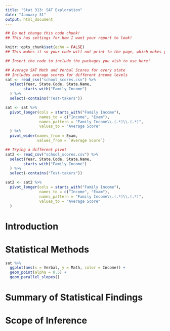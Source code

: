 ```yaml
---
title: "Stat 313: SAT Exploration"
date: "January 31"
output: html_document
---
```


```r
## Do not change this code chunk! 
## This has settings for how I want your report to look!

knitr::opts_chunk$set(echo = FALSE)
## This makes it so your code will not print to the page, which makes your report look more professional! 
```

```r
## Insert the code to include the packages you wish to use here!


```


```r
## Average SAT Math and Verbal Scores for every state
## Includes average scores for different income levels
sat <- read_csv("school_scores.csv") %>%
  select(Year, State.Code, State.Name,
        starts_with("Family Income")
  ) %>% 
  select(-contains("Test-takers"))

sat <- sat %>% 
  pivot_longer(cols = starts_with("Family Income"), 
               names_to = c("Income", "Exam"),
               names_pattern = "Family Income\\.(.*)\\.(.*)",
               values_to = "Average Score"
  ) %>% 
  pivot_wider(names_from = Exam, 
              values_from = `Average Score`)

```

```r
## Trying a different pivot 
sat2 <- read_csv("school_scores.csv") %>%
  select(Year, State.Code, State.Name,
        starts_with("Family Income")
  ) %>% 
  select(-contains("Test-takers"))

sat2 <- sat2 %>% 
  pivot_longer(cols = starts_with("Family Income"), 
               names_to = c("Income", "Exam"),
               names_pattern = "Family Income\\.(.*)\\.(.*)",
               values_to = "Average Score"
  )

```



# Introduction 
<!-- TODO: -->
<!-- 1. Include a background of the data. -->
<!-- 2. Articulate the research question of interest -- be specific! -->





# Statistical Methods
<!-- TODO: -->
<!-- 1. Describe the response and explanatory variables. -->
<!-- 2. Create visualizations investigating the relationships of interest.  -->
<!-- 3. Describe what statistical method will be used to address the question of interest, and why this method is appropriate. -->
<!-- 4. Check model conditions for statistical model chosen. Include all necessary plots! -->

```r
sat %>% 
  ggplot(aes(x = Verbal, y = Math, color = Income)) + 
  geom_point(alpha = 0.5) +
  geom_parallel_slopes()
```




# Summary of Statistical Findings 
<!-- TODO: -->
<!-- 1. Provide conclusion for questions of interest -- referencing visualizations and statistical model. -->
<!-- 2. Interpret each of the coefficients from the statistical model -- in the context of these data.  -->





# Scope of Inference 
<!-- TODO: -->
<!-- 1. Who can the results of this investigation be applied to? Why?  -->
<!-- 2. What can be said about the relationship between the percentage of students  -->
<!-- receiving grants and the percentage of Black graduates? Why? -->





